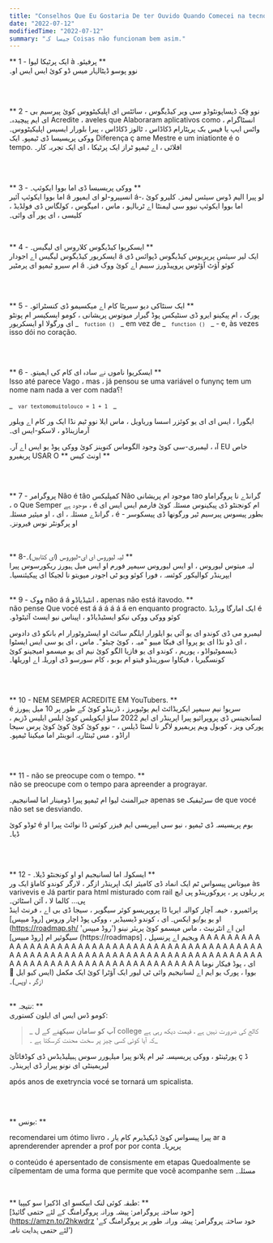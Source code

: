 ```yaml
---
title: "Conselhos Que Eu Gostaria De ter Ouvido Quando Comecei na tecnologia."
date: "2022-07-12"
modifiedTime: "2022-07-12"
summary: "جیسا کہ Coisas não funcionam bem asim."
---
```


** 1 - ایک پرٹیکا لیوا à پرفیئو۔ ** <br />
نوو پوسو ڈیٹالہار میس ڈو کوئ ایس ایس او۔

<br />
<br />

** 2 - نوو فِک ڈیساپونٹوڈو سی ویر کیڈیگوس ، سائٹس ای اپلیکیٹووس کوئ پیرسیم بی ای ایم پیچیدہ۔
Acredite ، aveles que Alaboraram aplicativos como انسٹاگرام ، واٹس ایپ یا فیس بک پریٹارام ڈکاڈاس ، ٹالوز ڈکاڈاس ، پیرا بلورار ایسیس اپلیکیٹووس۔ <br />
ووکی پریسیسا ڈی ٹیمپو۔ ایک Diferença ç ame Mestre e um iniationte é o tempo. افلائی ، اے ٹیمپو ٹراز ایک پرٹیکا ، ای ایک تجربہ کار۔

<br />
<br />

** 3 - ووکی پریسیسا ڈی اما بووا ایکوئپ۔ ** <br />
اما بووا ایکوئپ آئیر á انسپیرو-لو ای ایمپور á-لو پیرا الیم ڈوس سیئس لیمز۔ کلیرو کوئ ، اما بووا ایکوئپ نیوو سی لیمنٹا اے ٹربالہو ، ماس ، امیگوس ، کولگاس ڈی فولڈیڈ ، کلیسی ، ای پور آی وائی۔

<br />

** 4 - ایسکریوا کیڈیگوس کلاروس ای لیگیس۔ ** <br />
ایسکریور کیڈیگوس لیگیس اے اجودار á ایک لیر سیئس پرپریوس کیڈیگوس ڈپوائس ڈی ام سیرو ٹیمپو ای پرمٹیر á کوئو آؤٹ آؤٹوس پروپیڈورز سیبم اے کوئ ووک فیز۔

<br />
<br />

** 5 - ایک سنٹاکی دیو سیریٹا کام اے میکسیمو ڈی کنسٹرائو۔ ** <br />
پورک ، ام پیکینو ایرو ڈی سنٹیکس پوڈ گیرار میوتوس پریشانی ، کومو ایسکیسر ام پونٹو ای ورگولا او ایسکریور _ <code> `fuction ()` </code> _ em vez de _ <code> `function ()` </code> _ - e, às vezes isso dói no coração.

<br />
<br />

** 6 - ایسکریوا ناموں نے سادہ ای کام کی اہمیتو۔ ** <br />
Isso até parece Vago ، mas ، já pensou se uma variável o funynç tem um nome nam nada a ver com nada؟!

_ <code> `var textomomuitolouco = 1 + 1` </code> _

ایگورا ، ایس ای ای یو کوئزر اسسا وریاویل ، ماس ایلا نوو ٹیم نڈا ایک ور کام اے ویلور آرمازیناڈو ، لاسکو-ایس ای۔

آہ ، لیمبری-سی کوئ وجود الگوماس کنوینز کوئ ووکی پوڈ یو ایس اے آر۔ EU خاص پریفیرو USAR O ** اونٹ کیس **

<br />
<br />

** 7 - پروگرامر Não é tão کمپلیکس
Não موجود ام پریشانی tao گرانڈے نا پروگراماو ، o Que Semper موجود ہے ، é ام کونجنٹو ڈی پیکینوس مسئلہ کوئ فارمم ایس ایس ای گرانڈے مسئلہ ، ای ، او میئیر مسئلہ ، é بطور پیسوس پیرسیم ٹیر ورگونھا ڈی پیسکوسر - او پرگونٹر نوس فیرونز۔

<br />
<br />
** 8-لیہ لیوروس ای ای-لیوروس (ای کتابیں)۔ ** <br />
لیہ میتوس لیوروس ، او ایس لیوروس سیمپر فورم او ایس میل ہیورز ریکورسوس پیرا ایپرینڈر کوالیکور کوئسہ ، فورا کوئو ویو ٹی اجودر میویتو نا لجیکا ای پیکیئنسیا۔

<br />
<br />

** 9 - ووک não á á انٹیڈیاڈو ، apenas não está itavodo. ** <br />
não pense Que vocé est á á á á á á en enquanto progracto. ایک امارگا ورڈیڈ é کوئو ووکی ووکی نیکو ایسٹیڈیاڈو ، اپیناس نیو ایسٹ آئیٹوڈو۔

لیمبرو می ڈی کوندو ای یو آئی یو ایلورار ایلگم سائٹ او ایسٹروٹورار ام بانکو ڈی دادوس ، ای ڈو نڈا ای یو پروا ای فیکا مییو "میہ ، کوئ چیٹو"۔ ماس ، ای یو سی ایس ایسٹوا ڈیسموٹیواڈو ، پوریم ، کوندو ای یو فازیا الگو کوئ نیم ای یو میسمو امیجینو کوئ کونسگیریا ، فیکاوا سورینڈو فیتو ام بوبو ، کام سورسو ڈی اوریلہ اے اوریلھا۔

<br />
<br />

** 10 - NEM SEMPER ACREDITE EM YouTubers. ** <br />
é سریو! نیم سیمپر ایکریڈائٹ ایم یوٹیوبرز ، ڈزینڈو کوئ کے طور پر 10 میل ہیورز لسانجینس ڈی پروپرائیو پیرا اپرینڈر ای ایم 2022 ساؤ ایکویلس کوئ ایلس ایلیس ڈزیم ، پورکی ویز ، کوبول ویم پریمیرو لاگر نا لسٹا ڈیلس ، - نوو کوئ کوئ کوئ کوئ پرس سیجا اراڈو ، مس ٹینٹاریہ انوینٹر اما میکینا ٹیمپو۔

<br />
<br />

** 11 - não se preocupe com o tempo. ** <br />
não se preocupe com o tempo para apreender a prograyar.

جیرالمنٹ لیوا ام ٹیمپو پیرا ڈومینار اما لسانیجیم۔ apenas se سرٹیفیک de que vocé não set se desviando.

ٹوڈو کوئ é بوم پریسیسہ ڈی ٹیمپو ، نیو سی ایپریسی ایم فیزر کوئس ڈا نوائٹ پیرا او ڈیا۔

<br />
<br />

** 12 - ایسکولہ اما لسانیجیم او او کونجنٹو ڈیلا۔ ** <br />
میوتاس پیسواس ٹم ایک انماد ڈی کامیئر ایک اپرینڈر ازگر ، لارگر کوندو کاماؤ ایک ور às varivevis e Já partir para html misturado com rail پر ریلوں پر ، پروکورینڈو پی ایچ پی… کالما لا ، آئن اسٹائن۔ <br />
پرائمیرو ، خیمہ آچار کوالیہ ایریا ڈا پروپریسو کوئر سیگویر ، سیجا ڈی بی اے ، فرنٹ اینڈ او یو یو/یو ایکس۔ ای ، کوندو ڈیسیڈیر ، ووکی پوڈ اچار وروس [روڈ میپس] (https://roadmap.sh/ 'روڈ میپس') این اے انٹرنیٹ ، ماس میسمو کوئ پریئر نینو سیگوئیر ام [روڈ میپس] (https://roadmaps] ، ویجیم اے پرنسپل A A A A A A A A A A A A A A A A A A A A A A A A A A A A A A A A A A A A A A A A A A A A A A A A A A A A A A A A A A A A A A A A A A A A A A A A A A A A A A A A A A A A A A A A A A A A A A A A A A A A A A A A A A A A A A A ای ، پوڈ فیکار نوما بووا ، پورک یو ایم اے لسانیجیم وائی ٹی لیور ایک آؤٹرا کوئ ایک مکمل (ایس کیو ایل 💚 ازگر ، اوپس)۔ <br /> <br />

** نتیجہ: ** <br />
کومو ڈس ایس ای ایلون کستوری: <br />

> _ آپ کو سامان سیکھنے کے ل college کالج کی ضرورت نہیں ہے ، قیمت دیکھ رہی ہے کہ آیا کوئی کسی چیز پر سخت محنت کرسکتا ہے ۔_

پورٹینٹو ، ووکی پریسیسہ ٹیر ام پلانو پیرا میلہورر سوس ہبیلیڈیڈس ڈی کوڈفائآئ ç ڈ لیریمینٹی ای نونو پیرار ڈی اپرینڈر۔

após anos de exetryncia vocé se tornará um spicalista.

<br />
<br />

** بونس: **

recomendarei um ótimo livro ، پیرا پیسواس کوئ ڈیکیڈیرم کام یار ar a aprenderender aprender a prof por por conta پرپریا۔

o conteúdo é apersentado de consismente em etapas Quedoalmente se cilpementam de uma forma que permite que você acompanhe sem مسئلہ۔

<br />

** طبقہ کوئی لنک ابیکسو ای اڈکیرا سو کیپیا: ** <br />
[خود ساختہ پروگرامر: پیشہ ورانہ پروگرامنگ کے لئے حتمی گائیڈ] (https://amzn.to/2hkwdrz 'خود ساختہ پروگرامر: پیشہ ورانہ طور پر پروگرامنگ کے لئے حتمی ہدایت نامہ')